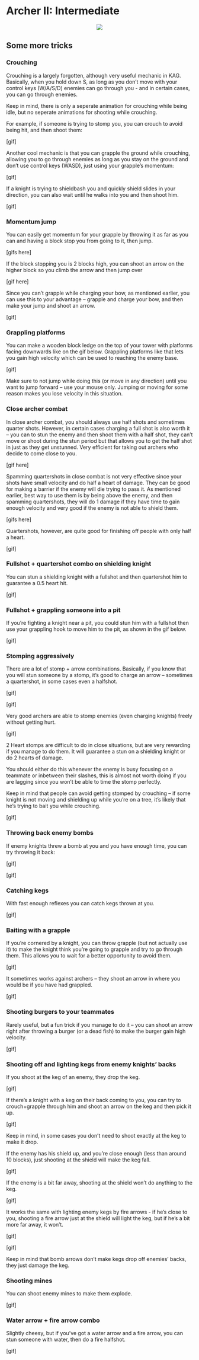 # Archer II: Intermediate

<p align="center">
  <img src="imgs/bow.png">
</p>

## Some more tricks

### Crouching

Crouching is a largely forgotten, although very useful mechanic in KAG. Basically, when you hold down S, as long as you don't move with your control keys (W/A/S/D) enemies can go through you - and in certain cases, you can go through enemies.

Keep in mind, there is only a seperate animation for crouching while being idle, but no seperate animations for shooting while crouching.

For example, if someone is trying to stomp you, you can crouch to avoid being hit, and then shoot them:

[gif]

Another cool mechanic is that you can grapple the ground while crouching, allowing you to go through enemies as long as you stay on the ground and don't use control keys (WASD), just using your grapple's momentum:

[gif]

If a knight is trying to shieldbash you and quickly shield slides in your direction, you can also wait until he walks into you and then shoot him.

[gif]

### Momentum jump

You can easily get momentum for your grapple by throwing it as far as you can and having a block stop you from going to it, then jump.

[gifs here]

If the block stopping you is 2 blocks high, you can shoot an arrow on the higher block so you climb the arrow and then jump over

[gif here]

Since you can't grapple while charging your bow, as mentioned earlier, you can use this to your advantage -- grapple and charge your bow, and then make your jump and shoot an arrow.

[gif]

### Grappling platforms

You can make a wooden block ledge on the top of your tower with platforms facing downwards like on the gif below. Grappling platforms like that lets you gain high velocity which can be used to reaching the enemy base.

[gif]

Make sure to not jump while doing this (or move in any direction) until you want to jump forward -- use your mouse only. Jumping or moving for some reason makes you lose velocity in this situation.

### Close archer combat

In close archer combat, you should always use half shots and sometimes quarter shots. However, in certain cases charging a full shot is also worth it -- you can to stun the enemy and then shoot them with a half shot, they can't move or shoot during the stun period but that allows you to get the half shot in just as they get unstunned. Very efficient for taking out archers who decide to come close to you.

[gif here]

Spamming quartershots in close combat is not very effective since your shots have small velocity and do half a heart of damage. They can be good for making a barrier if the enemy will die trying to pass it. As mentioned earlier, best way to use them is by being above the enemy, and then spamming quartershots, they will do 1 damage if they have time to gain enough velocity and very good if the enemy is not able to shield them.

[gifs here]

Quartershots, however, are quite good for finishing off people with only half a heart.

[gif]

### Fullshot + quartershot combo on shielding knight

You can stun a shielding knight with a fullshot and then quartershot him to guarantee a 0.5 heart hit.

[gif]

### Fullshot + grappling someone into a pit

If you're fighting a knight near a pit, you could stun him with a fullshot then use your grappling hook to move him to the pit, as shown in the gif below.

[gif]

### Stomping aggressively

There are a lot of stomp + arrow combinations. Basically, if you know that you will stun someone by a stomp, it's good to charge an arrow -- sometimes a quartershot, in some cases even a halfshot. 

[gif]

[gif]

Very good archers are able to stomp enemies (even charging knights) freely without getting hurt.

[gif]

2 Heart stomps are difficult to do in close situations, but are very rewarding if you manage to do them. It will guarantee a stun on a shielding knight or do 2 hearts of damage.

You should either do this whenever the enemy is busy focusing on a teammate or inbetween their slashes, this is almost not worth doing if you are lagging since you won't be able to time the stomp perfectly.

Keep in mind that people can avoid getting stomped by crouching -- if some knight is not moving and shielding up while you're on a tree, it's likely that he's trying to bait you while crouching.

[gif]

### Throwing back enemy bombs

If enemy knights threw a bomb at you and you have enough time, you can try throwing it back:

[gif]

[gif]

### Catching kegs

With fast enough reflexes you can catch kegs thrown at you.

[gif]

### Baiting with a grapple

If you're cornered by a knight, you can throw grapple (but not actually use it) to make the knight think you're going to grapple and try to go through them. This allows you to wait for a better opportunity to avoid them.

[gif]

It sometimes works against archers -- they shoot an arrow in where you would be if you have had grappled.

[gif]

### Shooting burgers to your teammates

Rarely useful, but a fun trick if you manage to do it -- you can shoot an arrow right after throwing a burger (or a dead fish) to make the burger gain high velocity.

[gif]

### Shooting off and lighting kegs from enemy knights' backs

If you shoot at the keg of an enemy, they drop the keg.

[gif]

If there's a knight with a keg on their back coming to you, you can try to crouch+grapple through him and shoot an arrow on the keg and then pick it up.

[gif]

Keep in mind, in some cases you don't need to shoot exactly at the keg to make it drop.

If the enemy has his shield up, and you're close enough (less than around 10 blocks), just shooting at the shield will make the keg fall.

[gif]

If the enemy is a bit far away, shooting at the shield won't do anything to the keg.

[gif]

It works the same with lighting enemy kegs by fire arrows - if he's close to you, shooting a fire arrow just at the shield will light the keg, but if he's a bit more far away, it won't.

[gif]

[gif]

Keep in mind that bomb arrows don't make kegs drop off enemies' backs, they just damage the keg.

### Shooting mines

You can shoot enemy mines to make them explode.

[gif]

### Water arrow + fire arrow combo

Slightly cheesy, but if you've got a water arrow and a fire arrow, you can stun someone with water, then do a fire halfshot.

[gif]

